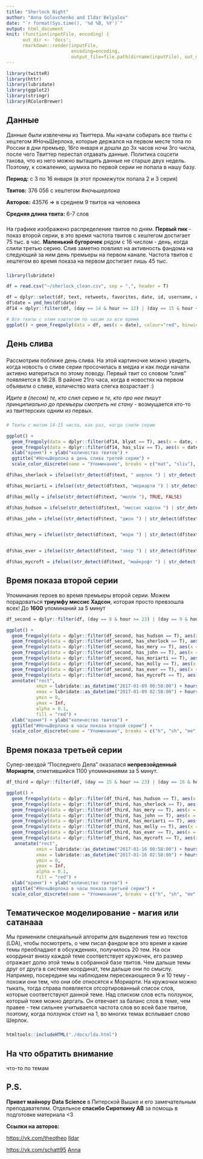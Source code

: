 ```yaml
---
title: "Sherlock Night"
author: "Anna Golovchenko and Ildar Belyalov"
date: "`r format(Sys.time(), '%d %B, %Y')`"
output: html_document
knit: (function(inputFile, encoding) {
      out_dir <- 'docs';
      rmarkdown::render(inputFile,
                        encoding=encoding,
                        output_file=file.path(dirname(inputFile), out_dir, 'index.html')) })
---
```


<style>
  .left {left:-100px; }
</style>

```r
library(twitteR)
library(httr)
library(lubridate)
library(ggplot2)
library(stringr)
library(RColorBrewer)

```


## Данные {.row}

Данные были извлечены из Твиттера. Мы начали собирать все твиты с хештегом #НочьШерлока, которые держался на первом месте топа по России в дни премьер, 16го января и дошли до 3х часов ночи 3го числа, после чего Твиттер перестал отдавать данные. Политика соцсети такова, что из него можно вытащить данные не старше двух недель. Поэтому, к сожалению, шумиха по первой серии не попала в нашу базу.


**Период:** с 3 по 16 января (в этот промежуток попала 2 и 3 серия)

**Твитов:** 376 056 с хештегом *#ночьшерлока*

**Авторов:** 43576 => в среднем 9 твитов на человека

**Средняя длина твита:** 6-7 слов

### {.col-md-6}
На графике изображено распределение твитов по дням. **Первый пик** - показ второй серии, в это время частота твитов с хештегом достигает 75 тыс. в час. **Маленький бугорочек** рядом с 16 числом - день, когда слили третью серию. Слив заметно повлиял на активность фандома на следующий за ним день премьеры на первом канале. Частота твитов с хештегом во время показа на первом достигает лишь 45 тыс.

### {.col-md-6}
```r
library(lubridate)

df = read.csv("~/sherlock_clean.csv", sep = ",", header = T)

df = dplyr::select(df, text, retweets, favorites, date, id, username, day, hour, minute, has_image, has_sliv, blyat, textid)
df$date = ymd_hms(df$date)
df14 = dplyr::filter(df, (day == 14 & hour >= 12) | (day == 15 & hour <= 4))

# Все твиты с этим хэштегом по часам за все время
ggplot() + geom_freqpoly(data = df, aes(x = date), colour="red", binwidth = 3600) + xlab("дата") + ylab("количество твитов") + ggtitle("#НочьШерлока")

```


## День слива {.row}

### {.col-md-6}
Рассмотрим поближе день слива. На этой картиночке можно увидеть, когда новость о сливе серии просочилась в медиа и как люди начали активно материться по этому поводу. Первый твит со словом "слив" появляется в 16:28. В районе 21го часа, когда в новостях на первом объявили о сливе, количество мата слегка возрастает :)

*Идите в (лесом) те, кто слил серию и те, кто про нее пишут принципиально до премьеры смотреть не стану*
  - возмущается кто-то из твиттерских одним из первых.

### {.col-md-6}
```r
# Твиты с матом 14-15 числа, как раз, когда слили серию

ggplot() +
  geom_freqpoly(data = dplyr::filter(df14, blyat == T), aes(x = date, colour = "mat"), binwidth = 500) +
  geom_freqpoly(data = dplyr::filter(df14, has_sliv == T), aes(x = date, colour = "sliv"), binwidth = 500) +
  xlab("время") + ylab("количество твитов") +
  ggtitle("#НочьШерлока в день слива третей серии") +
  scale_color_discrete(name = "Упоминание", breaks = c("mat", "sliv"), labels = c("Мат", "Слив"))


```

```r

df$has_sherlock = ifelse((str_detect(df$text, " шерлок ") | str_detect(df$text, " шерлоку ") | str_detect(df$text, " шерлока ")), TRUE, FALSE)

df$has_moriarti = ifelse((str_detect(df$text, "мориарти ") | str_detect(df$text, "джим ") | str_detect(df$text, "джиму ")), TRUE, FALSE)

df$has_molly = ifelse(str_detect(df$text, "молли "), TRUE, FALSE)

df$has_hudson = ifelse(str_detect(df$text, "миссис хадсон ") | str_detect(df$text, "хадсон "), TRUE, FALSE)

df$has_john = ifelse((str_detect(df$text, "джон ") | str_detect(df$text, "джону ") | str_detect(df$text, "джона ") | str_detect(df$text, "ватсон ") | str_detect(df$text, "ватсону ")), TRUE, FALSE)


df$has_mery = ifelse((str_detect(df$text, "мэри ") | str_detect(df$text, "мери ")), TRUE, FALSE)


df$has_ever = ifelse((str_detect(df$text, "эвер ") | str_detect(df$text, "эвэр ")), TRUE, FALSE)

df$has_mycroft = ifelse((str_detect(df$text, "майкрофт ") | str_detect(df$text, "майкрофта ") | str_detect(df$text, "майкрофту ")), TRUE, FALSE)

```

## Время показа второй серии

Упоминания героев во время премьеры второй серии. Можем порадоваться **триумфу миссис Хадсон**, которая просто превзошла всех! До **1600** упоминаний за 5 минут

```r

df_second = dplyr::filter(df, (day == 8 & hour >= 23) | (day == 9 & hour <= 2))

ggplot() +
  geom_freqpoly(data = dplyr::filter(df_second, has_hudson == T), aes(x = date, colour = "h"), binwidth = 300) +
  geom_freqpoly(data = dplyr::filter(df_second, has_sherlock == T), aes(x = date, colour = "sh"), binwidth = 300) +
  geom_freqpoly(data = dplyr::filter(df_second, has_mery == T), aes(x = date, colour = "me"), binwidth = 300) +
  geom_freqpoly(data = dplyr::filter(df_second, has_john == T), aes(x = date, colour = "j"), binwidth = 300) +
  geom_freqpoly(data = dplyr::filter(df_second, has_moriarti == T), aes(x = date, colour = "mo"), binwidth = 300) +
  geom_freqpoly(data = dplyr::filter(df_second, has_molly == T), aes(x = date, colour = "mol"), binwidth = 300) +
  geom_freqpoly(data = dplyr::filter(df_second, has_ever == T), aes(x = date, colour = "e"), binwidth = 300) +
  geom_freqpoly(data = dplyr::filter(df_second, has_mycroft == T), aes(x = date, colour = "my"), binwidth = 300) +
  annotate("rect",
           xmin = lubridate::as_datetime("2017-01-09 00:58:00") + hours(2),
           xmax = lubridate::as_datetime("2017-01-09 02:58:00") + hours(2),
           ymin = 0,
           ymax = Inf,
           alpha = 0.1,
           fill = "red") +
  xlab("время") + ylab("количество твитов") +
  ggtitle("#НочьШерлока в часы показа второй серии") +
  scale_color_discrete(name = "Упоминание", breaks = c("h", "sh", "me", "j", "mo", "mol", "e", "my"), labels = c("Хадсон", "Шерлок", "Мэри", "Джон", "Мориарти", "Молли","Эвер", "Майкрофт"))

```


## Время показа третьей серии

Супер-звездой "Последнего Дела" оказалася **непревзойденный Мориарти**, отметившийся 1100 упоминаниями за 5 минут.


```r

df_third = dplyr::filter(df, (day == 15 & hour >= 23) | (day == 16 & hour <= 2))

ggplot() +
  geom_freqpoly(data = dplyr::filter(df_third, has_hudson == T), aes(x = date, colour = "h"), binwidth = 300) +
  geom_freqpoly(data = dplyr::filter(df_third, has_sherlock == T), aes(x = date, colour = "sh"), binwidth = 300) +
  geom_freqpoly(data = dplyr::filter(df_third, has_mery == T), aes(x = date, colour = "me"), binwidth = 300) +
  geom_freqpoly(data = dplyr::filter(df_third, has_john == T), aes(x = date, colour = "j"), binwidth = 300) +
  geom_freqpoly(data = dplyr::filter(df_third, has_moriarti == T), aes(x = date, colour = "mo"), binwidth = 300) +
  geom_freqpoly(data = dplyr::filter(df_third, has_molly == T), aes(x = date, colour = "mol"), binwidth = 300) +
  geom_freqpoly(data = dplyr::filter(df_third, has_ever == T), aes(x = date, colour = "e"), binwidth = 300) +
  geom_freqpoly(data = dplyr::filter(df_third, has_mycroft == T), aes(x = date, colour = "my"), binwidth = 300) +
   annotate("rect",
           xmin = lubridate::as_datetime("2017-01-16 00:58:00") + hours(2),
           xmax = lubridate::as_datetime("2017-01-16 02:58:00") + hours(2),
           ymin = 0,
           ymax = Inf,
           alpha = 0.1,
           fill = "red") +
  xlab("время") + ylab("количество твитов") +
  ggtitle("#НочьШерлока в часы показа третьей серии") +
  scale_color_discrete(name = "Упоминание", breaks = c("h", "sh", "me", "j", "mo", "mol", "e", "my"), labels = c("Хадсон", "Шерлок", "Мэри", "Джон", "Мориарти", "Молли", "Эвер", "Майкрофт"))
```


## Тематическое моделирование - магия или сатанааа {.row}


Мы применили специальный алгоритм для выделения тем из текстов (LDA), чтобы посмотреть, о чем писал фандом все это время и какие темы преобладают в обсуждениях, получилось 20 тем. На оси координат внизу каждой теме соответствует кружочек, его размер отражает долю этой темы в собранной базе твитов. Чем дальше темы друг от друга в системе координат, тем дальше они по смыслу. Например, посередине мы наблюдаем пересекающиеся 9 и 10 тему - похожи они тем, что они обе относятся к Мориарти. На кружочки можно тыкать, тогда справа появляется отсортированный список слов, которые соответствуют данной теме. Над списком слов есть ползунок, который тоже можно дергать. Он отвечает за баланс слов в теме, чем правее - тем сильнее учитывается частота слов во всей базе твитов, поэтому, когда ползунок стоит на 1, во многих темах всплывает слово Шерлок.


### {.left}
```r

htmltools::includeHTML("./docs/lda.html")

```



## На что обратить внимание


что-то по темам


## P.S.


**Привет майнору Data Science** в Питерской Вышке и его замечательным преподавателям. Отдельное **спасибо Сироткину АВ** за помощь в подготовке материала <3

**Ссылки на авторов:**

<https://vk.com/theotheo>
[Ildar]()

<https://vk.com/schatt95>
[Anna]()
